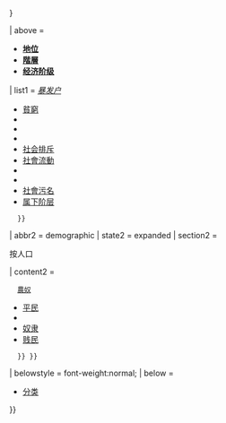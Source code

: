 {{Navbox with collapsible groups
| name = 社会阶层
| title = {{hlist|[[社会阶级]]|}}
| state = {{{state|<noinclude>expanded</noinclude><includeonly>autocollapse</includeonly>}}}
| bodyclass = hlist
| selected = {{{selected|{{{1|}}}}}}

| above   = 
* '''[[社會地位|地位]]'''
* '''[[社會階層|階層]]'''
* '''[[社会阶级|经济阶级]]''' 
| list1 = {{Navbox |child
    | groupwidth = 7em <!--(should match other widths)-->
    | group1 = 理论
    | list1 =
* {{tsl|en|Gilbert model|吉尔伯特模型}}
* {{tsl|en|Marxian class theory|马克思主义阶级理论|马克思主义}}
* {{tsl|en|Mudsill theory|底基理论}}
* [[新阶级]]
* {{tsl|en|Spoon class theory|汤匙阶级理论}}
* {{tsl|en|Three-component theory of stratification|阶层三成分理论|韦伯式（三成分）}}
    | group2 = 相关话题
    | list2 =
* [[种姓制度]]
* {{tsl|en|Chattering classes|聒噪阶级}}
* [[阶级斗争]]
* [[階級歧視]]
* [[阶级社会]]
* {{tsl|en|Classicide||Classicide}}
* [[無階級社會]]
* [[優境學]]
* ''[[新貴]]''{{\}}''[[暴发户]]''
* [[貧窮]]
* {{tsl|en|Ranked society|排名社会}}
* {{tsl|en|Snob|势利}}
* {{tsl|en|Social cleansing|社会清洗}}
* [[社会排斥]]
* [[社會流動]]
* {{tsl|en|Social orphan|社会孤儿}}
* {{tsl|en|Social position|社会地位}}
* [[社會污名]]
* [[属下阶层]]
   }}

<!--------------------------------------------------------->

| abbr2 = demographic
| state2 = <noinclude>expanded</noinclude>
| section2 = <div title="demographic">按人口</div>
| content2 =
   {{Navbox |child
    | groupwidth = 7em <!--(as above/below; etc)-->

    | group1 = 按状态
    | list1 =
* [[行政拘留]]
* [[外國人]]
**[[非法移民]]
**[[难民]]
* [[公民]]
**[[多重國籍]]
**[[屬地主義]]
**[[归化]]
**[[二等公民]]
* [[小团体]]
** {{tsl|en|Adolescent cliques|青少年派系|青少年}}
* {{tsl|en|Loss of rights due to conviction for criminal offense|因刑事定罪而丧失权利|定罪}}
* {{tsl|en|Migrant worker|移徙工人}}
* [[政治犯]]
* [[無國籍]]

    | group2 = 按“衣领”
    | list2 =
* [[藍領]]
* {{tsl|en|Green-collar worker|绿领工人|绿领}}
* [[灰领]]
* {{tsl|en|New-collar worker|新领工人|新领}}
* [[粉領族|粉領]]
* [[白領]]

    | group3 = 按种类
    | list3 =
       {{Navbox |child |groupstyle=font-weight:normal;
        | group1 = [[統治階級]]
        | list1 =
* [[贵族 (阶级)|贵族阶级]]
* {{tsl|en|Hanseaten (class)||Hanseaten}}
* [[貴族 (神聖羅馬帝國與瑞士聯邦)|貴族]]
* {{tsl|en|Political class|政治阶级|政治}}
* [[王室]]
        | group2 = [[知识分子]]
        | list2 =
* [[圣职者]]
* {{tsl|en|Knowledge worker|知识工作者}}
* [[教授]]
        | group3 = [[戰士]]
        | list3 =
* [[切特里]]
* [[哥薩克]]
* [[鵰戰士]]
* {{tsl|en|Harii||Harii}}
* [[阿薩辛派]]
* [[骑士]]
* [[刹帝利]]
* [[奈爾]]
* [[美洲豹戰士]]
* [[侍]]
* [[平等者公社]]
* {{tsl|en|Vanniyar||Vanniyar}}/{{tsl|en|Vanniar (Chieftain)||Vanniar (Chieftain)}}
* [[亞達夫]]
        | group4 = [[上层阶级]]
        | list4 =
* [[資產階級]]
* [[大亨]]
* [[精英]]
* [[紳士階級]]
* [[勳爵]]
* [[貴族]]
* {{tsl|en|Old money}}
* {{tsl|en|Overclass|特权阶级}}
* [[强盗男爵]]
* [[俄羅斯寡頭]]
* {{tsl|en|Seigneur|庄园主}}
* 《{{tsl|en|Superclass (book)||Superclass}}》
        | group5 = [[創造力團體]]
        | list5 =
* [[波希米亞主義]]
        | group6 = [[中產階級]]
        | list6 =
* [[小資產階級]]
* {{tsl|en|Lower middle class|下层中产阶级}}
* {{tsl|en|Upper middle class|上层中产阶级}}
        | group7 = [[工人阶级]]
        | list7 =
* [[流氓无产阶级]]
* [[无产阶级]]
* [[工作貧窮]]
        | group8 = [[下层阶级]]
        | list8 =
* [[蚁族]]
* [[平民]]
* [[贱民]]
* [[法外之徒]]{{\}}[[囚犯]]
* [[農民]]{{\}}[[農奴制|農奴]]
* [[平民 (古羅馬)|平民]]
* {{tsl|en|Rat tribe|鼠族 (中國)|鼠族}}
* [[奴隶制度|奴隶]]
* [[贱民]]
   }} }}

<!--------------------------------------------------------->

| belowstyle = font-weight:normal;
| below =
* {{icon|Category}} [[:Category:社会阶层|分类]]

}}<noinclude>
{{Documentation}}
</noinclude>
